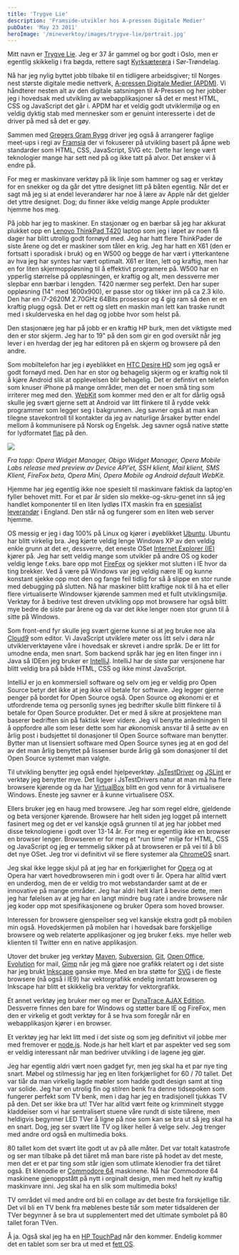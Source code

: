 ```yaml
---
title: 'Trygve Lie'
description: 'Framside-utvikler hos A-pressen Digitale Medier'
pubDate: 'May 23 2011'
heroImage: '/mineverktoy/images/trygve-lie/portrait.jpg'
---
```







<Question1/>

<p>Mitt navn er <a href="http://twitter.com/trygve_lie">Trygve Lie</a>. Jeg er 37 år gammel og bor godt i Oslo, men er egentlig skikkelig i fra bøgda, rettere sagt <a href="http://no.wikipedia.org/wiki/Kyrksæterøra">Kyrksæterøra</a> i Sør-Trøndelag.</p>

<p>Nå har jeg nylig byttet jobb tilbake til en tidligere arbeidsgiver; til Norges nest største digitale medie nettverk, <a href="http://www.apdm.no/">A-pressen Digitale Medier (APDM)</a>. Vi håndterer nesten alt av den digitale satsningen til A-Pressen og her jobber jeg i hovedsak med utvikling av webapplikasjoner så det er mest HTML, CSS og JavaScript det går i. APDM har et veldig godt utviklermiljø og en veldig dyktig stab med mennesker som er genuint interesserte i det de driver på med så det er gøy.</p>

<p>Sammen med <a href="http://twitter.com/#!/gregersrygg">Gregers Gram Rygg</a> driver jeg også å arrangerer faglige meet-ups i regi av <a href="http://www.meetup.com/framsia/">Framsia</a> der vi fokuserer på utvikling basert på åpne web standarder som HTML, CSS, JavaScript, SVG etc. Dette har lenge vært teknologier mange har sett ned på og ikke tatt på alvor. Det ønsker vi å endre på.</p>



<Question2/>

<p>For meg er maskinvare verktøy på lik linje som hammer og sag er verktøy for en snekker og da går det yttre designet litt på båten egentlig. Når det er sagt må jeg si at endel leverandører har noe å lære av Apple når det gjelder det yttre designet. Dog; du finner ikke veldig mange Apple produkter hjemme hos meg.</p>

<p>På jobb har jeg to maskiner. En stasjonær og en bærbar så jeg har akkurat plukket opp en <a href="http://www.lenovo.com/us/products/professional-grade/thinkpad-laptops/t-series/t420-and-t520.shtml">Lenovo ThinkPad T420</a> laptop som jeg i løpet av noen få dager har blitt utrolig godt fornøyd med. Jeg har hatt flere ThinkPader de siste årene og det er maskiner som tåler en krig. Jeg har hatt en X61 (den er fortsatt i sporadisk i bruk) og en W500 og begge de har vært i ytterkantene av hva jeg har syntes har vært optimalt. X61 er liten, lett og kraftig, men har en for liten skjermoppløsning til å effektivt programere på. W500 har en ypperlig størrelse på oppløsningen, er kraftig og alt, men dessverre mer slepbar enn bærbar i lengden. T420 nærmer seg perfekt. Den har super oppløsning (14" med 1600x900), er passe stor og tikker inn på ca 2.3 kilo. Den har en i7-2620M 2.70GHz 64Bits prosessor og 4 gig ram så den er en kraftig plugg også. Det er rett og slett en maskin man lett kan traske rundt med i skulderveska en hel dag og jobbe hvor som helst på.</p>

<p>Den stasjonære jeg har på jobb er en kraftig HP burk, men det viktigste med den er stor skjerm. Jeg har to 19" på den som gir en god oversikt når jeg lever i en hverdag der jeg har editoren på en skjerm og browsere på den andre.</p>

<p>Som mobiltelefon har jeg i øyeblikket en <a href="http://www.htc.com/www/product/desirehd/specification.html">HTC Desire HD</a> som jeg også er godt fornøyd med. Den har en stor og behagelig skjerm og er kraftig nok til å kjøre Android slik at opplevelsen blir behagelig. Det er defintivt en telefon som knuser iPhone på mange områder, men det er noen små ting som irriterer meg med den. <a href="http://www.webkit.org/">WebKit</a> som kommer med den er alt for dårlig også skulle jeg svært gjerne sett at Android var litt flinkere til å rydde vekk programmer som legger seg i bakgrunnen. Jeg savner også at man kan tilegne stavekontroll til kontakter da jeg av naturlige årsaker bytter endel mellom å kommunisere på Norsk og Engelsk. Jeg savner også native støtte for lydformatet <a href="http://flac.sourceforge.net/">flac</a> på den.</p>

<p><img src='/images/trygve-lie/htc-desktop.jpg'></img></p>

<p><em>Fra topp: Opera Widget Manager, Obigo Widget Manager, Opera Mobile Labs release med preview av Device API'et, SSH klient, Mail klient, SMS Klient, FireFox beta, Opera Mini, Opera Mobile og Android default WebKit.</em></p>

<p>Hjemme har jeg egentlig ikke noe spesielt til maskinvare faktisk da laptop'en fyller behovet mitt. For et par år siden slo mekke-og-skru-genet inn så jeg handlet komponenter til en liten lydløs ITX maskin fra en <a href="ttp://www.mini-itx.com/">spesialist leverandør</a> i England. Den står nå og fungerer som en liten web server hjemme.</p>


<Question3/>

<p>OS messig er jeg i dag 100% på Linux og kjører i øyeblikket <a href="http://www.ubuntu.com/">Ubuntu</a>. Ubuntu har blitt virkelig bra. Jeg kjørte veldig lenge Windows XP av den veldig enkle grunn at det er, dessverre, det eneste OSet <a href="http://windows.microsoft.com/en-US/internet-explorer/products/ie/home">Internet Explorer (IE)</a> kjører på. Jeg har sett veldig mange som utvikler på andre OS og koder veldig lenge f.eks. bare opp mot <a href="http://www.mozilla.com">FireFox</a> og sjekker mot slutten i IE hvor da ting brekker. Ved å være på Windows var jeg veldig nære IE og kunne konstant sjekke opp mot den og fange feil tidlig for så å slippe en stor runde med debugging på slutten.
Nå har maskiner blitt kraftige nok til å ha et eller flere virtualiserte Windowser kjørende sammen med et fullt utviklingsmiljø. Verktøy for å bedrive test dreven utvikling opp mot browsere har også blitt mye bedre de siste par årene og da var det ikke lenger noen stor grunn til å sitte på Windows.</p>

<p>Som front-end fyr skulle jeg svært gjerne kunne si at jeg bruke noe ala <a href="http://cloud9ide.com/">Cloud9</a> som editor. Vi JavaScript utviklere møter oss litt selv i døra når utviklerverktøyene våre i hovedsak er skrevet i andre språk. De er litt for umodne enda, men snart. Som backend språk har jeg en liten finger inn i Java så IDEen jeg bruker er <a href="http://www.jetbrains.com/idea/">IntelliJ</a>. IntelliJ har de siste par versjonene har blitt veldig bra på både HTML, CSS og ikke minst JavaScript.</p>

<p>IntelliJ er jo en kommersiell software og selv om jeg er veldig pro Open Source betyr det ikke at jeg ikke vil betale for software. Jeg legger gjerne penger på bordet for Open Source også. Open Source og økonomi er et utfordrende tema og personlig synes jeg bedrifter skulle blitt flinkere til å betale for Open Source produkter. Det er med å sikre at prosjektene man baserer bedriften sin på faktisk lever videre. Jeg vil benytte anledningen til å oppfordre alle som leser dette som har økonomisk ansvar til å sette av en årlig post i budsjettet til donasjoner til Open Source software man benytter. Bytter man ut lisensiert software med Open Source synes jeg at en god del av det man årlig benyttet på lissenser burde årlig gå som donasjoner til det Open Source systemet man valgte.</p>

<p>Til utvikling benytter jeg også endel hjelpeverktøy. <a href="http://code.google.com/p/js-test-driver/">JsTestDriver</a> og <a href="http://www.jslint.com/">JSLint</a> er verktøy jeg benytter mye. Det ligger i JsTestDrivers natur at man må ha flere browsere kjørende og da har <a href="http://www.virtualbox.org/">VirtualBox</a> blitt en god venn for å virtualisere Windows. Eneste jeg savner er å kunne virtualisere OSX.</p>

<p>Ellers bruker jeg en haug med browsere. Jeg har som regel eldre, gjeldende og beta versjoner kjørende. Browsere har helt siden jeg logget på internett fasinert meg og det er vel kanskje også grunnen til at jeg har jobbet med disse teknologiene i godt over 13-14 år. For meg er egentlig ikke en browser en browser lenger. Browseren er for meg et "run time" miljø for HTML, CSS og JavaScript og jeg er temmelig sikker på at browseren er på vei til å bli det nye OSet. Jeg tror vi definitivt vil se flere systemer ala <a href="http://www.chromium.org/chromium-os">ChromeOS</a> snart.</p>

<p>Jeg skal ikke legge skjul på at jeg har en forkjærlighet for <a href="http://www.opera.com/">Opera</a> og at Opera har vært hovedbrowseren min i godt over ti år. Opera har alltid vært en underdog, men de er veldig tro mot webstandarder samt at de er innovative på mange områder. Jeg har aldri helt klart å bevise dette, men jeg har følelsen av at jeg har en langt mindre bug rate i andre browsere når jeg koder opp mot spesifikasjonene og bruker Opera som hoved browser.</p>

<p>Interessen for browsere gjenspeilser seg vel kanskje ekstra godt på mobilen min også. Hovedskjermen på mobilen har i hovedsak bare forskjellige browsere og web relaterte applikasjoner og jeg bruker f.eks. mye heller web klienten til Twitter enn en native applikasjon.</p>

<p>Utover det bruker jeg verktøy <a href="http://maven.apache.org/">Maven</a>, <a href="http://subversion.tigris.org/">Subversion</a>, <a href="http://git-scm.com/">Git</a>, <a href="http://www.openoffice.org/">Open Office</a>, <a href="http://projects.gnome.org/evolution/">Evolution</a> for mail, <a href="http://www.gimp.org/">Gimp</a> når jeg må gjøre noe grafikk relatert og i det siste har jeg brukt <a href="http://inkscape.org/">Inkscape</a> ganske mye. Med en bra støtte for <a href="http://www.w3.org/Graphics/SVG/">SVG</a> i de fleste browsere (nå også i IE9) har vektorgrafikk endelig inntatt browseren og Inkscape har blitt et skikkelig bra verktøy for vektorgrafikk.</p>

<p>Et annet verktøy jeg bruker mer og mer er <a href="http://ajax.dynatrace.com/ajax/en/">DynaTrace AJAX Edition</a>. Dessverre finnes den bare for Windows og støtter bare IE og FireFox, men den er virkelig et godt verktøy for å se hva som foregår når en webapplikasjon kjører i en browser.</p>

<p>Et verktøy jeg har lekt litt med i det siste og som jeg definitivt vil jobbe mer med fremover er <a href="http://nodejs.org/">node.js</a>. Node.js har helt klart et par aspekter ved seg som er veldig interessant når man bedriver utvikling i de lagene jeg gjør.</p>


<Question4/>

<p>Jeg har egentlig aldri vært noen gadget fyr, men jeg skal ha et par nye ting snart. Møbel og stilmessig har jeg en liten forkjærlighet for 60 / 70 tallet. Det var tiår da man virkelig lagde møbler som hadde godt design samt at ting var solide. Jeg har en utrolig fin og stilren benk fra denne tidsepoken som fungerer perfekt som TV benk, men i dag har jeg en tradisjonell tjukkas TV på den. Det ser ikke bra ut! TVer har alltid vært feite og krimminelt stygge kladdeiser som vi har sentralisert stuene våre rundt di siste tiårene, men heldigvis begynner LED TVer å ligne på noe som kan se bra ut så jeg skal ha en snart. Dog, jeg ser svært lite TV og liker heller å velge selv. Jeg trenger med andre ord også en multimedia boks. </p>

<p>80 tallet kom det svært lite godt ut av på alle måter. Det var totalt katastrofe og ser man tilbake på det tiåret må man bare riste på hodet av det meste, men det er et par ting som står igjen som utlimate klenodier fra det tiåret også. Et klenodie er <a href="http://www.commodoreusa.net/CUSA_C64.aspx">Commodore 64</a> maskinene. Nå har Commodore 64 maskinene gjenoppstått på nytt i orginalt design, men med helt ny kraftig maskinvare inni. Jeg skal ha en slik som multimedia boks!</p>

<p>TV området vil med andre ord bli en collage av det beste fra forskjellige tiår. Det vil bli en TV benk fra møblenes beste tiår som møter tidsalderen der TVer begynner å se bra ut supplementert med det ultimate symbolet på 80 tallet foran TVen. </p>

<p>Å ja. Også skal jeg ha en <a href="http://www.palm.com/us/products/pads/touchpad/index.html">HP TouchPad</a> når den kommer. Endelig kommer det en tablet som ser bra ut med et <a href="https://developer.palm.com/">fett OS</a>.</p>
